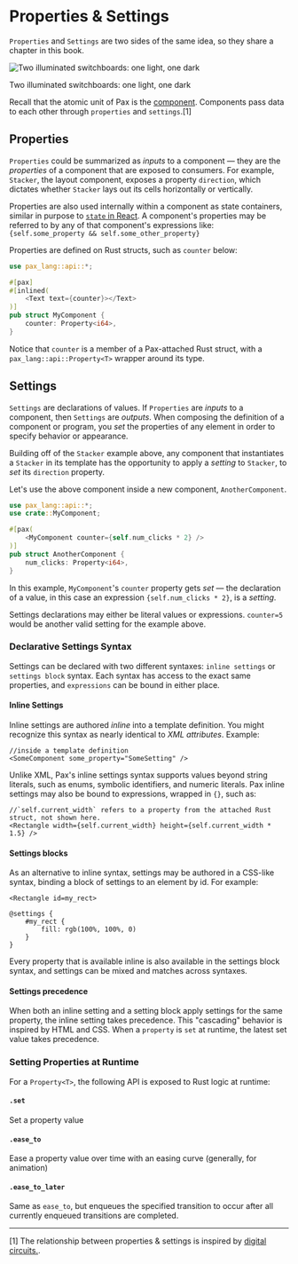 # Properties & Settings

`Properties` and `Settings` are two sides of the same idea, so they share a chapter in this book.


<div style={{ textAlign: 'center', fontStyle: 'italic', fontWeight: 100 }}>
  <img 
    style={{ 
      display: 'block',
      width: '400px', 
      border: '10px solid rgb(185,204,204)',
      margin: '0 auto'
    }} 
    src="/images/DALL·E two illuminated switchboards_ one light one dark..psd.png" 
    alt="Two illuminated switchboards: one light, one dark"
  />
  <p>Two illuminated switchboards: one light, one dark</p>
</div>

Recall that the atomic unit of Pax is the [component](./start-key-concepts-components.md).  Components pass data to each other through `properties` and `settings`.[1]  


## Properties

`Properties` could be summarized as _inputs_ to a component — they are the _properties_ of a component that are exposed to consumers.  For example, `Stacker`, the layout component, exposes a property `direction`, which dictates whether `Stacker` lays out its cells horizontally or vertically.

Properties are also used internally within a component as state containers, similar in purpose to [`state` in React](https://reactjs.org/docs/state-and-lifecycle.html).  A component's properties may be referred to by any of that component's expressions like: `{self.some_property && self.some_other_property}`

Properties are defined on Rust structs, such as `counter` below:

```rust
use pax_lang::api::*;

#[pax]
#[inlined(
    <Text text={counter}></Text>
)]
pub struct MyComponent {
    counter: Property<i64>,
}
```

Notice that `counter` is a member of a Pax-attached Rust struct, with a `pax_lang::api::Property<T>` wrapper around its type.


## Settings

`Settings` are declarations of values.  If `Properties` are _inputs_ to a component, then `Settings` are _outputs_.  When composing the definition of a component or program, you _set_ the properties of any element in order to specify behavior or appearance.  

Building off of the `Stacker` example above, any component that instantiates a `Stacker` in its template has the opportunity to apply a _setting_ to `Stacker`, to _set_ its `direction` property.

Let's use the above component inside a new component, `AnotherComponent`.

```rust
use pax_lang::api::*;
use crate::MyComponent;

#[pax(
    <MyComponent counter={self.num_clicks * 2} />
)]
pub struct AnotherComponent {
    num_clicks: Property<i64>,
}
```

In this example, `MyComponent`'s `counter` property gets _set_ — the declaration of a value, in this case an expression `{self.num_clicks * 2}`, is a _setting_.  

Settings declarations may either be literal values or expressions.  `counter=5` would be another valid setting for the example above.

### Declarative Settings Syntax

Settings can be declared with two different syntaxes: `inline settings` or `settings block` syntax.  Each syntax has access to the exact same properties, and `expressions` can be bound in either place.

#### Inline Settings

Inline settings are authored _inline_ into a template definition.  You might recognize this syntax as nearly identical to _XML attributes_.  Example:

```pax
//inside a template definition
<SomeComponent some_property="SomeSetting" />
```

Unlike XML, Pax's inline settings syntax supports values beyond string literals, such as enums, symbolic identifiers, and numeric literals.  Pax inline settings may also be bound to expressions, wrapped in `{}`, such as:
```pax
//`self.current_width` refers to a property from the attached Rust struct, not shown here.
<Rectangle width={self.current_width} height={self.current_width * 1.5} />
```

#### Settings blocks

As an alternative to inline syntax, settings may be authored in a CSS-like syntax, binding a block of settings to an element by id.  For example:

```pax copy
<Rectangle id=my_rect>

@settings {
    #my_rect {
        fill: rgb(100%, 100%, 0)
    }
}
```

Every property that is available inline is also available in the settings block syntax, and settings can be mixed and matches across syntaxes.

#### Settings precedence 

When both an inline setting and a setting block apply settings for the same property, the inline setting takes precedence.  This "cascading" behavior is inspired by HTML and CSS.  When a `property` is `set` at runtime, the latest set value takes precedence.  


### Setting Properties at Runtime

For a `Property<T>`, the following API is exposed to Rust logic at runtime:

#### `.set`

Set a property value

#### `.ease_to`

Ease a property value over time with an easing curve (generally, for animation)

#### `.ease_to_later`

Same as `ease_to`, but enqueues the specified transition to occur after all currently enqueued transitions are completed.



---

[1] The relationship between properties & settings is inspired by [digital circuits.](./reference-hardware-component-model.md).
